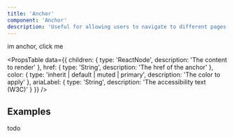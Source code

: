 ```yaml
---
title: 'Anchor'
component: 'Anchor'
description: 'Useful for allowing users to navigate to different pages or sections.'
---
```


<Anchor href="/" ariaLabel="Main page">
  im anchor, click me
</Anchor>

<PropsTable
  data={{
    children: {
      type: 'ReactNode',
      description: 'The content to render'
    },
    href: {
      type: 'String',
      description: 'The href of the anchor'
    },
    color: {
      type: 'inherit | default | muted | primary',
      description: 'The color to apply'
    },
    ariaLabel: {
      type: 'String',
      description: 'The accessibility text (W3C)'
    }
  }}
/>

## Examples

todo
